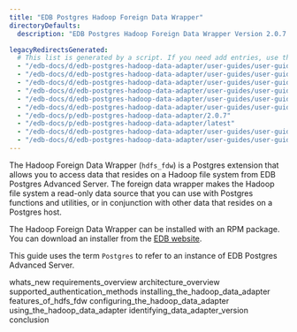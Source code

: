 ```yaml
---
title: "EDB Postgres Hadoop Foreign Data Wrapper"
directoryDefaults:
  description: "EDB Postgres Hadoop Foreign Data Wrapper Version 2.0.7 Documentation and release notes."

legacyRedirectsGenerated:
  # This list is generated by a script. If you need add entries, use the `legacyRedirects` key.
  - "/edb-docs/d/edb-postgres-hadoop-data-adapter/user-guides/user-guide/2.0.7/index.html"
  - "/edb-docs/d/edb-postgres-hadoop-data-adapter/user-guides/user-guide/latest/index.html"
  - "/edb-docs/d/edb-postgres-hadoop-data-adapter/user-guides/user-guide/2.0.7/conclusion.html"
  - "/edb-docs/d/edb-postgres-hadoop-data-adapter/user-guides/user-guide/latest/conclusion.html"
  - "/edb-docs/d/edb-postgres-hadoop-data-adapter/user-guides/user-guide/2.0.7/genindex.html"
  - "/edb-docs/d/edb-postgres-hadoop-data-adapter/user-guides/user-guide/latest/genindex.html"
  - "/edb-docs/p/edb-postgres-hadoop-data-adapter/2.0.7"
  - "/edb-docs/p/edb-postgres-hadoop-data-adapter/latest"
  - "/edb-docs/d/edb-postgres-hadoop-data-adapter/user-guides/user-guide/2.0.7/whats_new.html"
  - "/edb-docs/d/edb-postgres-hadoop-data-adapter/user-guides/user-guide/latest/whats_new.html"
---
```


The Hadoop Foreign Data Wrapper (`hdfs_fdw`) is a Postgres extension that allows you to access data that resides on a Hadoop file system from EDB Postgres Advanced Server. The foreign data wrapper makes the Hadoop file system a read-only data source that you can use with Postgres functions and utilities, or in conjunction with other data that resides on a Postgres host.

The Hadoop Foreign Data Wrapper can be installed with an RPM package. You can download an installer from the [EDB website](https://www.enterprisedb.com/software-downloads-postgres/).

This guide uses the term `Postgres` to refer to an instance of EDB Postgres Advanced Server.

<div class="toctree" maxdepth="4">

whats_new requirements_overview architecture_overview supported_authentication_methods installing_the_hadoop_data_adapter features_of_hdfs_fdw configuring_the_hadoop_data_adapter using_the_hadoop_data_adapter identifying_data_adapter_version conclusion

</div>
